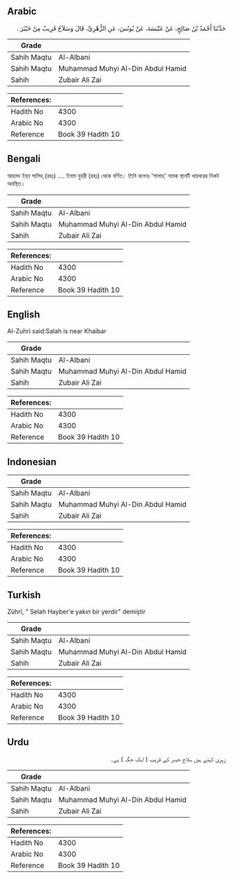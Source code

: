 ## Arabic


<div dir="rtl" lang="ar" style={{fontSize:'larger',backgroundColor:'#f8f9fa',padding:20}}>
حَدَّثَنَا أَحْمَدُ بْنُ صَالِحٍ، عَنْ عَنْبَسَةَ، عَنْ يُونُسَ، عَنِ الزُّهْرِيِّ، قَالَ وَسَلاَحُ قَرِيبٌ مِنْ خَيْبَرَ ‏.‏
</div>
<div style={{backgroundColor:'#f8f9fa',padding:20, marginBottom: 10}}><table> <thead> <tr> <th>Grade</th> <th></th> </tr> </thead> <tbody> <tr><td>Sahih Maqtu</td><td>Al-Albani</td></tr><tr><td>Sahih Maqtu</td><td>Muhammad Muhyi Al-Din Abdul Hamid</td></tr><tr><td>Sahih</td><td>Zubair Ali Zai</td></tr></tbody></table><table> <thead> <tr> <th>References:</th> <th></th> </tr> </thead> <tbody><tr><td>Hadith No</td><td>4300</td></tr><tr><td>Arabic No</td><td>4300</td></tr><tr><td>Reference</td><td>Book 39 Hadith 10</td></tr></tbody></table></div>

## Bengali


<div dir="ltr" lang="bn" style={{fontSize:'larger',backgroundColor:'#f8f9fa',padding:20}}>
আহমদ ইব্‌ন সালিহ্‌ (রহঃ) .... ইমাম যুহরী (রহঃ) থেকে বর্ণিত। তিনি বলেনঃ 'সালাহ্‌' নামক স্থানটি খায়বরের নিকট অবস্থিত।
</div>
<div style={{backgroundColor:'#f8f9fa',padding:20, marginBottom: 10}}><table> <thead> <tr> <th>Grade</th> <th></th> </tr> </thead> <tbody> <tr><td>Sahih Maqtu</td><td>Al-Albani</td></tr><tr><td>Sahih Maqtu</td><td>Muhammad Muhyi Al-Din Abdul Hamid</td></tr><tr><td>Sahih</td><td>Zubair Ali Zai</td></tr></tbody></table><table> <thead> <tr> <th>References:</th> <th></th> </tr> </thead> <tbody><tr><td>Hadith No</td><td>4300</td></tr><tr><td>Arabic No</td><td>4300</td></tr><tr><td>Reference</td><td>Book 39 Hadith 10</td></tr></tbody></table></div>

## English


<div dir="ltr" lang="en" style={{fontSize:'larger',backgroundColor:'#f8f9fa',padding:20}}>
Al-Zuhri said:Salah is near Khaibar
</div>
<div style={{backgroundColor:'#f8f9fa',padding:20, marginBottom: 10}}><table> <thead> <tr> <th>Grade</th> <th></th> </tr> </thead> <tbody> <tr><td>Sahih Maqtu</td><td>Al-Albani</td></tr><tr><td>Sahih Maqtu</td><td>Muhammad Muhyi Al-Din Abdul Hamid</td></tr><tr><td>Sahih</td><td>Zubair Ali Zai</td></tr></tbody></table><table> <thead> <tr> <th>References:</th> <th></th> </tr> </thead> <tbody><tr><td>Hadith No</td><td>4300</td></tr><tr><td>Arabic No</td><td>4300</td></tr><tr><td>Reference</td><td>Book 39 Hadith 10</td></tr></tbody></table></div>

## Indonesian


<div dir="ltr" lang="id" style={{fontSize:'larger',backgroundColor:'#f8f9fa',padding:20}}>

</div>
<div style={{backgroundColor:'#f8f9fa',padding:20, marginBottom: 10}}><table> <thead> <tr> <th>Grade</th> <th></th> </tr> </thead> <tbody> <tr><td>Sahih Maqtu</td><td>Al-Albani</td></tr><tr><td>Sahih Maqtu</td><td>Muhammad Muhyi Al-Din Abdul Hamid</td></tr><tr><td>Sahih</td><td>Zubair Ali Zai</td></tr></tbody></table><table> <thead> <tr> <th>References:</th> <th></th> </tr> </thead> <tbody><tr><td>Hadith No</td><td>4300</td></tr><tr><td>Arabic No</td><td>4300</td></tr><tr><td>Reference</td><td>Book 39 Hadith 10</td></tr></tbody></table></div>

## Turkish


<div dir="ltr" lang="tr" style={{fontSize:'larger',backgroundColor:'#f8f9fa',padding:20}}>
Zührî, " Selah Hayber'e yakın bir yerdir" demiştir
</div>
<div style={{backgroundColor:'#f8f9fa',padding:20, marginBottom: 10}}><table> <thead> <tr> <th>Grade</th> <th></th> </tr> </thead> <tbody> <tr><td>Sahih Maqtu</td><td>Al-Albani</td></tr><tr><td>Sahih Maqtu</td><td>Muhammad Muhyi Al-Din Abdul Hamid</td></tr><tr><td>Sahih</td><td>Zubair Ali Zai</td></tr></tbody></table><table> <thead> <tr> <th>References:</th> <th></th> </tr> </thead> <tbody><tr><td>Hadith No</td><td>4300</td></tr><tr><td>Arabic No</td><td>4300</td></tr><tr><td>Reference</td><td>Book 39 Hadith 10</td></tr></tbody></table></div>

## Urdu


<div dir="rtl" lang="ur" style={{fontSize:'larger',backgroundColor:'#f8f9fa',padding:20}}>
زہری کہتے ہیں سلاح خیبر کے قریب ( ایک جگہ ) ہے۔
</div>
<div style={{backgroundColor:'#f8f9fa',padding:20, marginBottom: 10}}><table> <thead> <tr> <th>Grade</th> <th></th> </tr> </thead> <tbody> <tr><td>Sahih Maqtu</td><td>Al-Albani</td></tr><tr><td>Sahih Maqtu</td><td>Muhammad Muhyi Al-Din Abdul Hamid</td></tr><tr><td>Sahih</td><td>Zubair Ali Zai</td></tr></tbody></table><table> <thead> <tr> <th>References:</th> <th></th> </tr> </thead> <tbody><tr><td>Hadith No</td><td>4300</td></tr><tr><td>Arabic No</td><td>4300</td></tr><tr><td>Reference</td><td>Book 39 Hadith 10</td></tr></tbody></table></div>